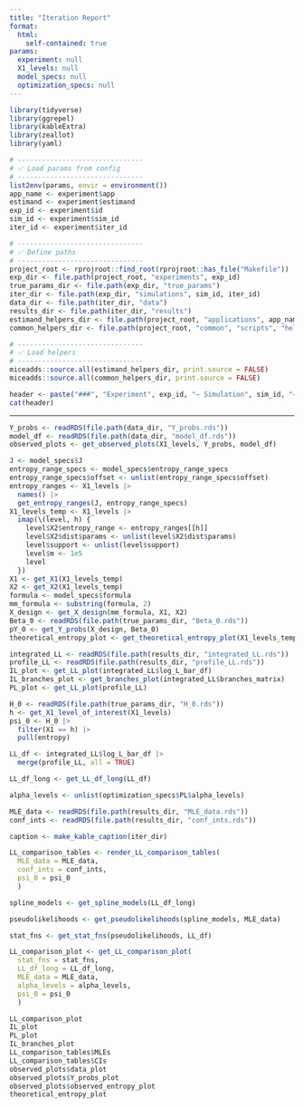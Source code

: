 ```yaml
---
title: "Iteration Report"
format: 
  html:
    self-contained: true
params:
  experiment: null
  X1_levels: null
  model_specs: null
  optimization_specs: null
---
```


```r
library(tidyverse)
library(ggrepel)
library(kableExtra)
library(zeallot)
library(yaml)

# -------------------------------
# ✅ Load params from config
# -------------------------------
list2env(params, envir = environment())
app_name <- experiment$app
estimand <- experiment$estimand
exp_id <- experiment$id
sim_id <- experiment$sim_id
iter_id <- experiment$iter_id

# -------------------------------
# ✅ Define paths
# -------------------------------
project_root <- rprojroot::find_root(rprojroot::has_file("Makefile"))
exp_dir <- file.path(project_root, "experiments", exp_id)
true_params_dir <- file.path(exp_dir, "true_params")
iter_dir <- file.path(exp_dir, "simulations", sim_id, iter_id)
data_dir <- file.path(iter_dir, "data")
results_dir <- file.path(iter_dir, "results")
estimand_helpers_dir <- file.path(project_root, "applications", app_name, estimand, "scripts", "helpers")
common_helpers_dir <- file.path(project_root, "common", "scripts", "helpers")

# -------------------------------
# ✅ Load helpers
# -------------------------------
miceadds::source.all(estimand_helpers_dir, print.source = FALSE)
miceadds::source.all(common_helpers_dir, print.source = FALSE)
```

```r
header <- paste("###", "Experiment", exp_id, "— Simulation", sim_id, "— Iteration", iter_id)
cat(header)
```

---

```r
Y_probs <- readRDS(file.path(data_dir, "Y_probs.rds"))
model_df <- readRDS(file.path(data_dir, "model_df.rds"))
observed_plots <- get_observed_plots(X1_levels, Y_probs, model_df)
```

```r
J <- model_specs$J
entropy_range_specs <- model_specs$entropy_range_specs
entropy_range_specs$offset <- unlist(entropy_range_specs$offset)
entropy_ranges <- X1_levels |>
  names() |>
  get_entropy_ranges(J, entropy_range_specs)
X1_levels_temp <- X1_levels |>
  imap(\(level, h) {
    level$X2$entropy_range <- entropy_ranges[[h]]
    level$X2$dist$params <- unlist(level$X2$dist$params)
    level$support <- unlist(level$support)
    level$m <- 1e5
    level
  })
X1 <- get_X1(X1_levels_temp)
X2 <- get_X2(X1_levels_temp)
formula <- model_specs$formula
mm_formula <- substring(formula, 2)
X_design <- get_X_design(mm_formula, X1, X2)
Beta_0 <- readRDS(file.path(true_params_dir, "Beta_0.rds"))
pY_0 <- get_Y_probs(X_design, Beta_0)
theoretical_entropy_plot <- get_theoretical_entropy_plot(X1_levels_temp, pY_0)
```

```r
integrated_LL <- readRDS(file.path(results_dir, "integrated_LL.rds"))
profile_LL <- readRDS(file.path(results_dir, "profile_LL.rds"))
IL_plot <- get_LL_plot(integrated_LL$log_L_bar_df)
IL_branches_plot <- get_branches_plot(integrated_LL$branches_matrix)
PL_plot <- get_LL_plot(profile_LL)
```

```r
H_0 <- readRDS(file.path(true_params_dir, "H_0.rds"))
h <- get_X1_level_of_interest(X1_levels)
psi_0 <- H_0 |>
  filter(X1 == h) |>
  pull(entropy)

LL_df <- integrated_LL$log_L_bar_df |>
  merge(profile_LL, all = TRUE)

LL_df_long <- get_LL_df_long(LL_df)

alpha_levels <- unlist(optimization_specs$PL$alpha_levels)

MLE_data <- readRDS(file.path(results_dir, "MLE_data.rds"))
conf_ints <- readRDS(file.path(results_dir, "conf_ints.rds"))

caption <- make_kable_caption(iter_dir)

LL_comparison_tables <- render_LL_comparison_tables(
  MLE_data = MLE_data,
  conf_ints = conf_ints,
  psi_0 = psi_0
  )

spline_models <- get_spline_models(LL_df_long)

pseudolikelihoods <- get_pseudolikelihoods(spline_models, MLE_data)

stat_fns <- get_stat_fns(pseudolikelihoods, LL_df)

LL_comparison_plot <- get_LL_comparison_plot(
  stat_fns = stat_fns,
  LL_df_long = LL_df_long,
  MLE_data = MLE_data,
  alpha_levels = alpha_levels,
  psi_0 = psi_0
  )
```

```r
LL_comparison_plot
IL_plot
PL_plot
IL_branches_plot
LL_comparison_tables$MLEs
LL_comparison_tables$CIs
observed_plots$data_plot
observed_plots$Y_probs_plot
observed_plots$observed_entropy_plot
theoretical_entropy_plot
```
